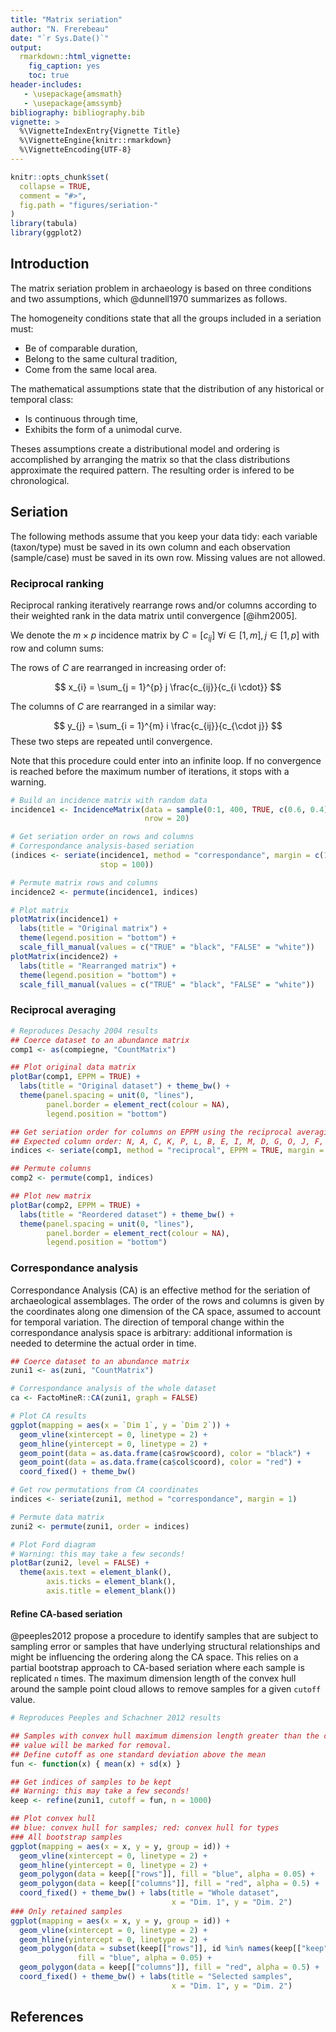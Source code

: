 ```yaml
---
title: "Matrix seriation"
author: "N. Frerebeau"
date: "`r Sys.Date()`"
output:
  rmarkdown::html_vignette:
    fig_caption: yes
    toc: true
header-includes:
   - \usepackage{amsmath}
   - \usepackage{amssymb}
bibliography: bibliography.bib
vignette: >
  %\VignetteIndexEntry{Vignette Title}
  %\VignetteEngine{knitr::rmarkdown}
  %\VignetteEncoding{UTF-8}
---
```


```r
knitr::opts_chunk$set(
  collapse = TRUE,
  comment = "#>",
  fig.path = "figures/seriation-"
)
library(tabula)
library(ggplot2)
```

## Introduction

The matrix seriation problem in archaeology is based on three conditions and two assumptions, which @dunnell1970 summarizes as follows.

The homogeneity conditions state that all the groups included in a seriation must:

* Be of comparable duration,
* Belong to the same cultural tradition,
* Come from the same local area.

The mathematical assumptions state that the distribution of any historical or temporal class:

* Is continuous through time,
* Exhibits the form of a unimodal curve.

Theses assumptions create a distributional model and ordering is accomplished by arranging the matrix so that the class distributions approximate the required pattern. The resulting order is infered to be chronological.

## Seriation

The following methods assume that you keep your data tidy: each variable (taxon/type) must be saved in its own column and each observation (sample/case) must be saved in its own row. Missing values are not allowed.

### Reciprocal ranking

Reciprocal ranking iteratively rearrange rows and/or columns according to their weighted rank in the data matrix until convergence [@ihm2005].

We denote the $m \times p$ incidence matrix by $C = \left[ c_{ij} \right] ~\forall i \in \left[ 1,m \right], j \in \left[ 1,p \right]$ with row and column sums:

\begin{align}
 c_{i \cdot} = \sum_{j = 1}^{p} c_{ij} &&
 c_{\cdot j} = \sum_{i = 1}^{m} c_{ij} &&
 c_{\cdot \cdot} = \sum_{i = 1}^{m} \sum_{j = 1}^{p} c_{ij} &&
 \forall c_{ij} \in \lbrace 0,1 \rbrace
\end{align}

The rows of $C$ are rearranged in increasing order of:

$$ x_{i} = \sum_{j = 1}^{p} j \frac{c_{ij}}{c_{i \cdot}} $$

The columns of $C$ are rearranged in a similar way:

$$ y_{j} = \sum_{i = 1}^{m} i \frac{c_{ij}}{c_{\cdot j}} $$
These two steps are repeated until convergence.

Note that this procedure could enter into an infinite loop. If no convergence is reached before the maximum number of iterations, it stops with a warning.

```r
# Build an incidence matrix with random data
incidence1 <- IncidenceMatrix(data = sample(0:1, 400, TRUE, c(0.6, 0.4)),
                              nrow = 20)

# Get seriation order on rows and columns
# Correspondance analysis-based seriation
(indices <- seriate(incidence1, method = "correspondance", margin = c(1, 2),
                    stop = 100))

# Permute matrix rows and columns
incidence2 <- permute(incidence1, indices)

# Plot matrix
plotMatrix(incidence1) + 
  labs(title = "Original matrix") +
  theme(legend.position = "bottom") +
  scale_fill_manual(values = c("TRUE" = "black", "FALSE" = "white"))
plotMatrix(incidence2) + 
  labs(title = "Rearranged matrix") +
  theme(legend.position = "bottom") +
  scale_fill_manual(values = c("TRUE" = "black", "FALSE" = "white"))
```

### Reciprocal averaging

```r
# Reproduces Desachy 2004 results
## Coerce dataset to an abundance matrix
comp1 <- as(compiegne, "CountMatrix")

## Plot original data matrix
plotBar(comp1, EPPM = TRUE) +
  labs(title = "Original dataset") + theme_bw() + 
  theme(panel.spacing = unit(0, "lines"),
        panel.border = element_rect(colour = NA),
        legend.position = "bottom")

## Get seriation order for columns on EPPM using the reciprocal averaging method
## Expected column order: N, A, C, K, P, L, B, E, I, M, D, G, O, J, F, H
indices <- seriate(comp1, method = "reciprocal", EPPM = TRUE, margin = 2)

## Permute columns
comp2 <- permute(comp1, indices)

## Plot new matrix
plotBar(comp2, EPPM = TRUE) +
  labs(title = "Reordered dataset") + theme_bw() + 
  theme(panel.spacing = unit(0, "lines"),
        panel.border = element_rect(colour = NA),
        legend.position = "bottom")
```

### Correspondance analysis

Correspondance Analysis (CA) is an effective method for the seriation of archaeological assemblages. The order of the rows and columns is given by the coordinates along one dimension of the CA space, assumed to account for temporal variation. The direction of temporal change within the correspondance analysis space is arbitrary: additional information is needed to determine the actual order in time.

```r
## Coerce dataset to an abundance matrix
zuni1 <- as(zuni, "CountMatrix")

# Correspondance analysis of the whole dataset
ca <- FactoMineR::CA(zuni1, graph = FALSE)

# Plot CA results
ggplot(mapping = aes(x = `Dim 1`, y = `Dim 2`)) +
  geom_vline(xintercept = 0, linetype = 2) +
  geom_hline(yintercept = 0, linetype = 2) +
  geom_point(data = as.data.frame(ca$row$coord), color = "black") +
  geom_point(data = as.data.frame(ca$col$coord), color = "red") +
  coord_fixed() + theme_bw()
```

```r
# Get row permutations from CA coordinates
indices <- seriate(zuni1, method = "correspondance", margin = 1)

# Permute data matrix
zuni2 <- permute(zuni1, order = indices)

# Plot Ford diagram
# Warning: this may take a few seconds!
plotBar(zuni2, level = FALSE) +
  theme(axis.text = element_blank(),
        axis.ticks = element_blank(),
        axis.title = element_blank())
```

#### Refine CA-based seriation

@peeples2012 propose a procedure to identify samples that are subject to sampling error or samples that have underlying structural relationships and might be influencing the ordering along the CA space. This relies on a partial bootstrap approach to CA-based seriation where each sample is replicated `n` times. The maximum dimension length of the convex hull around the sample point cloud allows to remove samples for a given `cutoff` value.

```r
# Reproduces Peeples and Schachner 2012 results

## Samples with convex hull maximum dimension length greater than the cutoff
## value will be marked for removal.
## Define cutoff as one standard deviation above the mean
fun <- function(x) { mean(x) + sd(x) }

## Get indices of samples to be kept
## Warning: this may take a few seconds!
keep <- refine(zuni1, cutoff = fun, n = 1000)

## Plot convex hull
## blue: convex hull for samples; red: convex hull for types
### All bootstrap samples
ggplot(mapping = aes(x = x, y = y, group = id)) +
  geom_vline(xintercept = 0, linetype = 2) +
  geom_hline(yintercept = 0, linetype = 2) +
  geom_polygon(data = keep[["rows"]], fill = "blue", alpha = 0.05) +
  geom_polygon(data = keep[["columns"]], fill = "red", alpha = 0.5) +
  coord_fixed() + theme_bw() + labs(title = "Whole dataset",
                                    x = "Dim. 1", y = "Dim. 2")
### Only retained samples
ggplot(mapping = aes(x = x, y = y, group = id)) +
  geom_vline(xintercept = 0, linetype = 2) +
  geom_hline(yintercept = 0, linetype = 2) +
  geom_polygon(data = subset(keep[["rows"]], id %in% names(keep[["keep"]])),
               fill = "blue", alpha = 0.05) +
  geom_polygon(data = keep[["columns"]], fill = "red", alpha = 0.5) +
  coord_fixed() + theme_bw() + labs(title = "Selected samples",
                                    x = "Dim. 1", y = "Dim. 2")
```

## References
